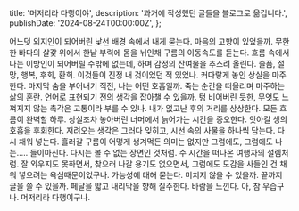   title: '머저리라 다행이야',
  description: '과거에 작성했던 글들을 블로그로 옮깁니다.',
  publishDate: '2024-08-24T00:00:00Z',
};

어느덧 외지인이 되어버린 낯선 배경 속에서 내게 묻는다. 마음의 고향이 있었을까. 무한한 바다의 살갗 위에서 한낱 부력에 몸을 뉘인채 구름의 이동속도를 듣는다. 흐름 속에서 나는 이방인이 되어버릴 수밖에 없는데, 하며 감정의 잔여물을 추스려 올린다. 슬픔, 절망, 행복, 후회, 환희. 이것들이 진정 내 것이었던 적 있었나. 커다랗게 놓인 상실을 마주한다. 마지막 숨을 부어내기 직전, 나는 어떤 호흡일까. 죽는 순간을 떠올리며 마주하는 삶의 혼란. 언어로 표현되기 전의 생각을 잡아챌 수 있을까. 텅 비어버린 듯한, 무엇도 느껴지지 않는 촉각은 고통이라 부를 수 있나. 내가 없고난 후의 거리를 상상한다. 모든 흐름이 완벽할 하루. 상실조차 놓아버린 너머에서 늙어가는 시간을 증오한다. 앗아갈 생의 호흡을 후회한다. 저려오는 생각은 그러다 잊히고, 시선 속의 사물을 하나씩 담는다. 다시 채워 넣는다. 흘러갈 구름이 어떻게 생겨먹든 의미는 없지만 그럼에도, 그럼에도 나는..... 들이마신다. 다시는 볼 수 없는 장면인 것처럼. 수 시간을 떠나온 여행자의 설렘처럼. 잘 외우지도 못하면서, 찾으러 나갈 용기도 없으면서, 그럼에도 도감을 사들인 건 채워 넣으려는 욕심때문이었구나. 가능성에 대해 묻는다. 미치지 않을 수 있을까. 끝까지 글을 쓸 수 있을까. 페달을 밟고 내리막을 향해 질주한다. 바람을 느낀다. 아, 참 우습구나. 머저리라 다행이구나.
